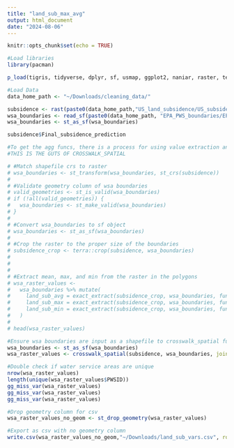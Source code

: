 ```yaml
---
title: "land_sub_max_avg"
output: html_document
date: "2024-08-06"
---
```


```r
knitr::opts_chunk$set(echo = TRUE)
```


```r
#Load libraries
library(pacman)

p_load(tigris, tidyverse, dplyr, sf, usmap, ggplot2, naniar, raster, terra, stars, nngeo, exactextractr, naniar)

```

```r
#Load Data
data_home_path <- "~/Downloads/cleaning_data/"

subsidence <- rast(paste0(data_home_path,"US_land_subsidence/US_subsidence.tif"))
wsa_boundaries <- read_sf(paste0(data_home_path, "EPA_PWS_boundaries/EPA_CWS_V1.shp"))
wsa_boundaries <- st_as_sf(wsa_boundaries)

subsidence$Final_subsidence_prediction

```


```r
#To get the agg funcs, there is a process for using value extraction and aggregation 
#THIS IS THE GUTS OF CROSSWALK_SPATIAL 

# #Match shapefile crs to raster 
# wsa_boundaries <- st_transform(wsa_boundaries, st_crs(subsidence))
# 
# #Validate geometry column of wsa boundaries 
# valid_geometries <- st_is_valid(wsa_boundaries)
# if (!all(valid_geometries)) {
#   wsa_boundaries <- st_make_valid(wsa_boundaries)
# }
# 
# #Convert wsa_boundaries to sf object
# wsa_boundaries <- st_as_sf(wsa_boundaries)
# 
# #Crop the raster to the proper size of the boundaries 
# subsidence_crop <- terra::crop(subsidence, wsa_boundaries)
# 
# 
# 
# #Extract mean, max, and min from the raster in the polygons 
# wsa_raster_values <-
#   wsa_boundaries %>% mutate(
#     land_sub_avg = exact_extract(subsidence_crop, wsa_boundaries, fun = 'mean', weights = "area"),
#     land_sub_max = exact_extract(subsidence_crop, wsa_boundaries, fun = 'max', weights = "area"),
#     land_sub_min = exact_extract(subsidence_crop, wsa_boundaries, fun = 'min', weights = "area")
#   )
# 
# head(wsa_raster_values)
```

```r
#Ensure wsa boundaries are input as a shapefile to crosswalk_spatial function 
wsa_boundaries <- st_as_sf(wsa_boundaries)
wsa_raster_values <- crosswalk_spatial(subsidence, wsa_boundaries, join_method = "areal_weighted")

```
```r
#Double check if water service areas are unique 
nrow(wsa_raster_values) 
length(unique(wsa_raster_values$PWSID)) 
gg_miss_var(wsa_raster_values)
gg_miss_var(wsa_raster_values)
gg_miss_var(wsa_raster_values)

```


```r
#Drop geometry column for csv 
wsa_raster_values_no_geom <- st_drop_geometry(wsa_raster_values)

#Export as csv with no geometry column
write.csv(wsa_raster_values_no_geom,"~/Downloads/land_sub_vars.csv", row.names = FALSE)

```

